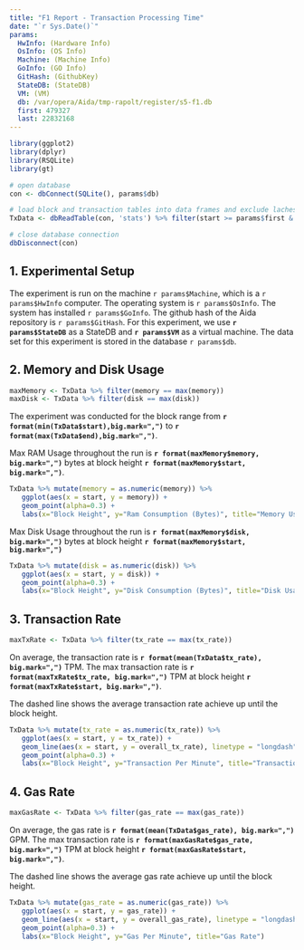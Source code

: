 ```yaml
---
title: "F1 Report - Transaction Processing Time"
date: "`r Sys.Date()`"
params:
  HwInfo: (Hardware Info)
  OsInfo: (OS Info)
  Machine: (Machine Info)
  GoInfo: (GO Info)
  GitHash: (GithubKey)
  StateDB: (StateDB)
  VM: (VM)
  db: /var/opera/Aida/tmp-rapolt/register/s5-f1.db
  first: 479327
  last: 22832168
---
```


```r
library(ggplot2)
library(dplyr)
library(RSQLite)
library(gt)

# open database
con <- dbConnect(SQLite(), params$db)

# load block and transaction tables into data frames and exclude lachesis transition block
TxData <- dbReadTable(con, 'stats') %>% filter(start >= params$first & end <= params$last)

# close database connection
dbDisconnect(con)
```

## 1. Experimental Setup
The experiment is run on the machine `r params$Machine`, which is a `r params$HwInfo` computer.
The operating system is `r params$OsInfo`.
The system has installed `r params$GoInfo`.
The github hash of the Aida repository is `r params$GitHash`.
For this experiment, we use **`r params$StateDB`** as a StateDB and **`r params$VM`** as a virtual machine.
The data set for this experiment is stored in the database `r params$db`.

## 2. Memory and Disk Usage

```r
maxMemory <- TxData %>% filter(memory == max(memory))
maxDisk <- TxData %>% filter(disk == max(disk))
```

The experiment was conducted for the block range from **`r format(min(TxData$start),big.mark=",")`**  to **`r format(max(TxData$end),big.mark=",")`**.

Max RAM Usage throughout the run is **`r format(maxMemory$memory, big.mark=",")`** bytes at block height **`r format(maxMemory$start, big.mark=",")`**. 

```r
TxData %>% mutate(memory = as.numeric(memory)) %>%
   ggplot(aes(x = start, y = memory)) +
   geom_point(alpha=0.3) +
   labs(x="Block Height", y="Ram Consumption (Bytes)", title="Memory Usage")
```

Max Disk Usage throughout the run is **`r format(maxMemory$disk, big.mark=",")`** bytes at block height **`r format(maxMemory$start, big.mark=",")`**

```r
TxData %>% mutate(disk = as.numeric(disk)) %>%
   ggplot(aes(x = start, y = disk)) +
   geom_point(alpha=0.3) +
   labs(x="Block Height", y="Disk Consumption (Bytes)", title="Disk Usage")
```

## 3. Transaction Rate

```r
maxTxRate <- TxData %>% filter(tx_rate == max(tx_rate))
```

On average, the transaction rate is **`r format(mean(TxData$tx_rate), big.mark=",")`** TPM. The max transaction rate  is **`r format(maxTxRate$tx_rate, big.mark=",")`** TPM at block height **`r format(maxTxRate$start, big.mark=",")`**. 

The dashed line shows the average transaction rate achieve up until the block height.

```r
TxData %>% mutate(tx_rate = as.numeric(tx_rate)) %>%
   ggplot(aes(x = start, y = tx_rate)) +
   geom_line(aes(x = start, y = overall_tx_rate), linetype = "longdash", color = "tomato") +
   geom_point(alpha=0.3) +
   labs(x="Block Height", y="Transaction Per Minute", title="Transaction Rate")
```


## 4. Gas Rate

```r
maxGasRate <- TxData %>% filter(gas_rate == max(gas_rate))
```
On average, the gas rate is **`r format(mean(TxData$gas_rate), big.mark=",")`** GPM. The max transaction rate  is **`r format(maxGasRate$gas_rate, big.mark=",")`** TPM at block height **`r format(maxGasRate$start, big.mark=",")`**. 

The dashed line shows the average gas rate achieve up until the block height.

```r
TxData %>% mutate(gas_rate = as.numeric(gas_rate)) %>%
   ggplot(aes(x = start, y = gas_rate)) +
   geom_line(aes(x = start, y = overall_gas_rate), linetype = "longdash", color = "tomato") +
   geom_point(alpha=0.3) +
   labs(x="Block Height", y="Gas Per Minute", title="Gas Rate")
```


